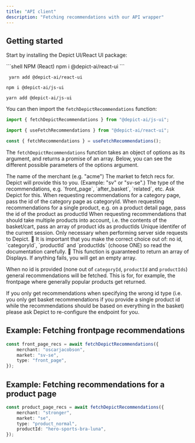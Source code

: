 ```yaml
---
title: "API client"
description: "Fetching recommendations with our API wrapper"
---
```


## Getting started

Start by installing the Depict UI/React UI package:

<CodeGroup>
```shell NPM (React)
npm i @depict-ai/react-ui
```

```shell Yarn (React)
 yarn add @depict-ai/react-ui
```

```shell NPM (JS) 
npm i @depict-ai/js-ui
```

```shell Yarn (JS)
yarn add @depict-ai/js-ui
```
</CodeGroup>

You can then import the `fetchDepictRecommendations` function:
<CodeGroup>
```typescript (js-ui)
import { fetchDepictRecommendations } from "@depict-ai/js-ui";
```

```typescript (react-ui)
import { useFetchRecommendations } from "@depict-ai/react-ui";

const { fetchRecommendations } = useFetchRecommendations();
```
</CodeGroup>

The `fetchDepictRecommendations` function takes an object of options as its argument, and returns a promise of an array. Below, you can see the different possible parameters of the options argument.

<ResponseField name="merchant">
The name of the merchant (e.g. "acme")
</ResponseField>

<ResponseField name="market">
The market to fetch recs for. Depict will provide this to you. (Example: "sv" or "sv-se".)
</ResponseField>

<ResponseField name="type">
The type of the recommendations, e.g. `front_page`, `after_basket`, `related`, etc. Ask Depict for this.
</ResponseField>

<ResponseField name="categoryId">
When requesting recommendations for a category page, pass the id of the category page as categoryId.
</ResponseField>

<ResponseField name="productId">
When requesting recommendations for a single product, e.g. on a product detail page, pass the id of the product as productId
</ResponseField>

<ResponseField name="productIds">
When requesting recommendations that should take multiple products into account, i.e. the contents of the basket/cart, pass an array of product ids as productIds
</ResponseField>

<ResponseField name="sessionId">
Unique identifer of the current session. Only necessary when performing server side requests to Depict.
</ResponseField>

<Warning>
🚧 It is important that you make the correct choice out of: no id, `categoryId`, `productId` and `productIds` (choose ONE) so read the documentation carefully.
</Warning>

<Note>
📘 This function is guaranteed to return an array of Displays. If anything fails, you will get an empty array.
</Note>

When no id is provided (none out of `categoryId`, `productId` and `productIds`) general recommendations will be fetched. This is for, for example, the frontpage where generally popular products get returned.

If you only get recommendations when specifying the wrong id type (i.e. you only get basket recommendations if you provide a single product id while the recommendations should be based on everything in the basket) please ask Depict to re-configure the endpoint for you.

## Example: Fetching frontpage recommendations

```typescript TypeScript
const front_page_recs = await fetchDepictRecommendations({
    merchant: "oscarjacobson",
    market: "sv-se",
    type: "front_page",
});
```

## Example: Fetching recommendations for a product page

```typescript TypeScript
const product_page_recs = await fetchDepictRecommendations({
    merchant: "stronger",
    market: "se",
    type: "product_normal",
    productId: "hero-sports-bra-luna",
});
```